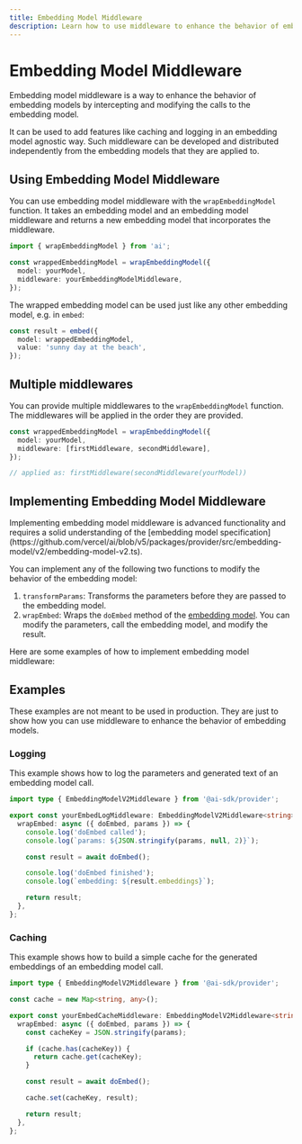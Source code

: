 ```yaml
---
title: Embedding Model Middleware
description: Learn how to use middleware to enhance the behavior of embedding models
---
```


# Embedding Model Middleware

Embedding model middleware is a way to enhance the behavior of embedding models
by intercepting and modifying the calls to the embedding model.

It can be used to add features like caching and logging
in an embedding model agnostic way. Such middleware can be developed and
distributed independently from the embedding models that they are applied to.

## Using Embedding Model Middleware

You can use embedding model middleware with the `wrapEmbeddingModel` function.
It takes an embedding model and an embedding model middleware and returns a new
embedding model that incorporates the middleware.

```ts
import { wrapEmbeddingModel } from 'ai';

const wrappedEmbeddingModel = wrapEmbeddingModel({
  model: yourModel,
  middleware: yourEmbeddingModelMiddleware,
});
```

The wrapped embedding model can be used just like any other embedding model, e.g. in `embed`:

```ts highlight="2"
const result = embed({
  model: wrappedEmbeddingModel,
  value: 'sunny day at the beach',
});
```

## Multiple middlewares

You can provide multiple middlewares to the `wrapEmbeddingModel` function.
The middlewares will be applied in the order they are provided.

```ts
const wrappedEmbeddingModel = wrapEmbeddingModel({
  model: yourModel,
  middleware: [firstMiddleware, secondMiddleware],
});

// applied as: firstMiddleware(secondMiddleware(yourModel))
```

## Implementing Embedding Model Middleware

<Note>
  Implementing embedding model middleware is advanced functionality and requires
  a solid understanding of the [embedding model
  specification](https://github.com/vercel/ai/blob/v5/packages/provider/src/embedding-model/v2/embedding-model-v2.ts).
</Note>

You can implement any of the following two functions to modify the behavior of the embedding model:

1. `transformParams`: Transforms the parameters before they are passed to the embedding model.
2. `wrapEmbed`: Wraps the `doEmbed` method of the [embedding model](https://github.com/vercel/ai/blob/v5/packages/provider/src/embedding-model/v2/embedding-model-v2.ts).
   You can modify the parameters, call the embedding model, and modify the result.

Here are some examples of how to implement embedding model middleware:

## Examples

<Note>
  These examples are not meant to be used in production. They are just to show
  how you can use middleware to enhance the behavior of embedding models.
</Note>

### Logging

This example shows how to log the parameters and generated text of an embedding model call.

```ts
import type { EmbeddingModelV2Middleware } from '@ai-sdk/provider';

export const yourEmbedLogMiddleware: EmbeddingModelV2Middleware<string> = {
  wrapEmbed: async ({ doEmbed, params }) => {
    console.log('doEmbed called');
    console.log(`params: ${JSON.stringify(params, null, 2)}`);

    const result = await doEmbed();

    console.log('doEmbed finished');
    console.log(`embedding: ${result.embeddings}`);

    return result;
  },
};
```

### Caching

This example shows how to build a simple cache for the generated embeddings of an embedding model call.

```ts
import type { EmbeddingModelV2Middleware } from '@ai-sdk/provider';

const cache = new Map<string, any>();

export const yourEmbedCacheMiddleware: EmbeddingModelV2Middleware<string> = {
  wrapEmbed: async ({ doEmbed, params }) => {
    const cacheKey = JSON.stringify(params);

    if (cache.has(cacheKey)) {
      return cache.get(cacheKey);
    }

    const result = await doEmbed();

    cache.set(cacheKey, result);

    return result;
  },
};
```
